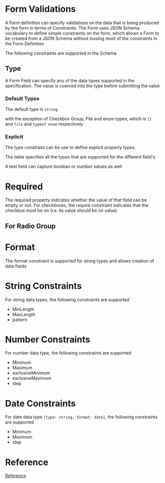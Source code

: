 
<Meta title="Adaptive Form/Validations" component={AdaptiveForm} />

# Form Validations

A Form definition can specify validations on the data that is being produced by the form in terms of
Constraints.
The Form uses JSON Schema vocabulary to define simple constraints on the form, which allows a Form to be
created from a JSON Schema without loosing most of the constraints in the Form Definition

The following constraints are supported in the Schema

## Type

A Form Field can specify any of the
data types supported in
the specification. The value is coerced into the type before submitting the value

### Default Types

The default type is `string`

<Story id="reference-json-constraints-type-string--string" />

with the exception of Checkbox Group, File and enum types, which is `[]` and `file` and `typeof enum` respectively

<Story id="adaptive-form-components-checkbox--group" />

<Story id="adaptive-form-components-file-upload--upload-widget" />

<Story id="reference-json-constraints-type-auto--enum-type" />


### Explicit

The type constraint
can be use to define explicit property types.

The table specifies all the types that are
supported for the different field's

A text field can capture boolean or number values as well

<Story id="reference-json-constraints-type-number--text-input" />

<Story id="reference-json-constraints-type-boolean--boolean" />

# Required

The required
property indicates whether the value of that field can be
empty
or not. For checkboxes, the require constraint indicates that the checkbox must be on (i.e. its value should be on value)

<Story id="reference-json-constraints-required--required-field" />

## For Radio Group

<Story id="reference-json-constraints-required--required-radio-group" />

# Format

The format constraint
is supported for string types and allows creation of date fields

<Story id="reference-json-constraints-format--date" />

# String Constraints

For string data types, the following constraints are supported

* MinLength
* MaxLength
* pattern

<Story id="reference-json-constraints-multiple-constraints--string-constraints" />

# Number Constraints

For number data type, the following constraints are supported

* Minimum
* Maximum
* exclusiveMinimum
* exclusiveMaximum
* step

<Story id="reference-json-constraints-multiple-constraints--string-constraints" />

<Story id="reference-json-constraints-multiple-constraints--number-constraints" />


# Date Constraints

For date data type `{type: string, format: date}`, the following constraints are supported

* Minimum
* Maximum
* step

<Story id="reference-json-constraints-multiple-constraints--date-constraints" />



# Reference

[Reference](?path=/story/reference-json-constraints--minimum)